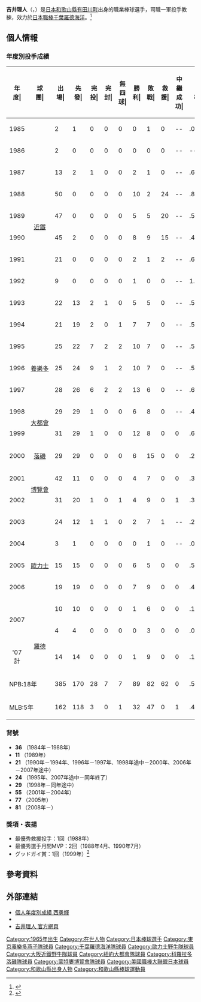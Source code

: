 {{Infobox NPB player|
|name=吉井理人|
|image=|
|width=300|
|position=一軍投手教練|
|team=千葉羅德海洋|
|number=71|
|bats=右|
|throws=右|
|birthdate={{birth_date_and_age|1965|4|20|mf=y}}|
|birthplace={{JPN}}[[和歌山縣|和歌山縣]][[有田川町|有田川町]]|
|debutleague=日本職棒
|debutdate=9月16日
|debutyear=1985年
|debutteam=大阪近鐵猛牛
|statyear=2007年球季
|stat1label=勝投－敗投
|stat1value=89－82
|stat2label=中繼－救援
|stat2value=0－62
|stat3label=三振－四壞
|stat3value=763－390
|stat4label=防禦率
|stat4value=3.86
|debut2league=美國職棒
|debut2date=4月5日
|debut2year=1998年
|debut2team=紐約大都會
|stat2year=2002年球季
|stat21label=勝投－敗投
|stat21value=32－47
|stat22label=中繼－救援
|stat22value=1－0
|stat23label=三振－四壞
|stat23value=447－222
|stat24label=防禦率
|stat24value=4.62
|teams=<nowiki></nowiki> 
* 和歌山縣立箕島高等學校
'''NPB'''
* [[大阪近鐵野牛|近鐵野牛]](1984年－1994年)
* [[東京養樂多燕子|養樂多燕子]](1995年－1997年)
* [[歐力士野牛|歐力士藍浪<br />歐力士野牛]] (2003年－2007年)
* [[千葉羅德海洋|千葉羅德海洋]](2007年)
'''MLB'''
* [[紐約大都會|紐約大都會]](1998年－1999年)
* [[科羅拉多落磯|科羅拉多落磯]](2000年)
* [[華盛頓國民|蒙特婁博覽會]] (2001年－2002年)
'''教練時期'''
* [[北海道日本火腿鬥士|北海道日本火腿鬥士]]投手教練(2008年－2009年)
* [[北海道日本火腿鬥士|北海道日本火腿鬥士]]二軍投手教練(2010年)
* [[北海道日本火腿鬥士|北海道日本火腿鬥士]]一軍投手教練(2011年－2012年)
* [[福岡軟銀鷹|福岡軟銀鷹]]一軍投手教練(2015年)
* [[北海道日本火腿鬥士|北海道日本火腿鬥士]]一軍投手教練(2016年－2018年)
* [[千葉羅德海洋|千葉羅德海洋]]一軍投手教練(2019年－)
}}

'''吉井理人'''（{{jpn|j=吉井 理人|hg=よしい まさと|rm=Yoshii Masato}}，{{bd|1965年|4月20日|catIdx=Yoshii, Masato}}）是[[日本|日本]][[和歌山縣|和歌山縣]][[有田川町|有田川町]]出身的職業棒球選手，司職一軍投手教練，效力於[[日本職棒|日本職棒]][[千葉羅德海洋|千葉羅德海洋]]。<ref>{{Cite web |url=http://www.fighters.co.jp/team/player/detail/81.html |title=吉井 理人　｜　北海道日本ハムファイターズ |access-date=2011-01-22 |archive-url=https://web.archive.org/web/20100206112326/http://www.fighters.co.jp/team/player/detail/81.html |archive-date=2010-02-06 |dead-url=yes }}</ref>

== 個人情報 ==
=== 年度別投手成績 ===
{| class="wikitable" style="text-align:right; font-size:small"
|-bgcolor="#efefef"
!年<br>度|!!球<br>團|!!出<br>場|!!先<br>發|!!完<br>投|!!完<br>封|!!無<br>四<br>球|!!勝<br>利|!!敗<br>戰|!!救<br>援|!!中<br>繼<br>成<br>功|!!勝<br>率|!!打<br>者|!!投<br>球<br>局<br>數|!!被<br>安<br>打|!!被<br>全<br>壘<br>打|!!保<br>送|!!敬<br>遠|!!觸<br>身<br>球|!!三<br>振<br>數|!!暴<br>投|!!犯<br>規|!!失分|!!自<br>責<br>分|!!防<br>禦<br>率|!!WHIP
|-
|style="text-align:center"|1985
|rowspan="10" style="text-align:center"|[[大阪近鐵野牛|近鐵]]
|2||1||0||0||0||0||1||0||--||.000||20||3.0||6||1||3||0||0||1||0||0||9||7||21.00||3.00
|-
|style="text-align:center"|1986
|2||0||0||0||0||0||0||0||--||----||18||2.1||10||1||2||0||0||2||0||0||7||6||23.14||5.14
|-
|style="text-align:center"|1987
|13||2||1||0||0||2||1||0||--||.667||157||36.0||45||3||12||1||0||23||2||0||21||19||4.75||1.58
|-
|style="text-align:center"|1988
|50||0||0||0||0||10||2||24||--||.833||344||80.1||76||3||27||2||6||44||0||0||27||24||2.69||1.28
|-
|style="text-align:center"|1989
|47||0||0||0||0||5||5||20||--||.500||358||84.1||77||8||37||7||3||44||2||0||28||28||2.99||1.35
|-
|style="text-align:center"|1990
|45||2||0||0||0||8||9||15||--||.471||330||74.1||80||4||30||4||4||55||5||0||29||28||3.39||1.48
|-
|style="text-align:center"|1991
|21||0||0||0||0||2||1||2||--||.667||108||26.1||30||0||6||2||1||13||0||0||11||10||3.42||1.37
|-
|style="text-align:center"|1992
|9||0||0||0||0||1||0||0||--||1.000||45||11.2||10||1||2||0||0||4||1||0||3||3||2.31||1.03
|-
|style="text-align:center"|1993
|22||13||2||1||0||5||5||0||--||.500||423||104.2||100||7||25||1||2||66||2||1||38||31||2.67||1.19
|-
|style="text-align:center"|1994
|21||19||2||0||1||7||7||0||--||.500||436||97.0||118||16||37||0||1||42||4||0||69||59||5.47||1.60
|-
|style="text-align:center"|1995
|rowspan="3" style="text-align:center; white-space:nowrap"|[[東京養樂多燕子|養樂多]]
|25||22||7||2||2||10||7||0||--||.588||589||147.1||127||14||39||2||3||91||8||1||53||51||3.12||1.13
|-
|style="text-align:center"|1996
|25||24||9||1||2||10||7||0||--||.588||749||180.1||177||20||47||3||4||145||4||0||69||65||3.24||1.24
|-
|style="text-align:center"|1997
|28||26||6||2||2||13||6||0||--||.684||702||174.1||149||15||48||6||6||104||4||0||61||58||2.99||1.13
|-
|style="text-align:center"|1998
|rowspan="2" style="text-align:center"|[[紐約大都會|大都會]]
|29||29||1||0||0||6||8||0||--||.429||724||171.2||166||22||53||5||6||117||5||1||79||75||3.93||1.28
|-
|style="text-align:center"|1999
|31||29||1||0||0||12||8||0||0||.600||723||174.0||168||25||58||3||6||105||1||0||86||85||4.40||1.30
|-
|style="text-align:center"|2000
|style="text-align:center"|[[科羅拉多落磯|落磯]]
|29||29||0||0||0||6||15||0||0||.286||726||167.1||201||32||53||5||2||88||2||1||112||109||5.86||1.52
|-
|style="text-align:center"|2001
|rowspan="2" style="text-align:center"|[[華盛頓國民|博覽會]]
|42||11||0||0||0||4||7||0||0||.364||493||113.0||127||18||26||2||5||63||4||0||65||60||4.78||1.35
|-
|style="text-align:center"|2002
|31||20||1||0||1||4||9||0||1||.308||553||131.1||143||15||32||2||4||74||5||0||66||60||4.11||1.33
|-
|style="text-align:center"|2003
|rowspan="5" style="text-align:center; white-space:nowrap"|[[歐力士野牛|歐力士]]
|24||12||1||1||0||2||7||1||--||.222||350||76.0||103||14||20||1||3||43||0||0||58||55||6.51||1.62
|-
|style="text-align:center"|2004
|3||1||0||0||0||0||1||0||--||.000||25||3.2||9||2||4||0||0||2||1||0||9||7||17.18||3.55
|-
|style="text-align:center"|2005
|15||15||0||0||0||6||5||0||0||.545||303||73.2||80||10||9||0||1||33||0||0||35||33||4.03||1.21
|-
|style="text-align:center"|2006
|19||19||0||0||0||7||9||0||0||.438||420||101.2||109||10||22||0||2||33||1||0||47||43||3.81||1.29
|-
|rowspan="2" style="text-align:center"|2007
|10||10||0||0||0||1||6||0||0||.143||190||40.2||51||5||14||1||4||14||0||0||39||26||5.75||1.60
|-
|rowspan="2" style="text-align:center"|[[千葉羅德海洋|羅德]]
|4||4||0||0||0||0||3||0||0||.000||73||12.1||30||1||6||1||2||4||1||0||19||18||13.14||2.92
|- style="background-color:#f2f2f2"
!style="text-align:center"|'07計
|14||14||0||0||0||1||9||0||0||.100||263||53.0||81||6||20||2||6||18||1||0||58||44||7.47||1.91
|-
!colspan="2"|NPB:18年
|385||170||28||7||7||89||82||62||0||.520||5640||1330.0||1387||135||390||32||42||763||34||2||632||571||3.86||1.34
|-
!colspan="2"|MLB:5年
|162||118||3||0||1||32||47||0||1||.405||3219||757.1||805||112||222||17||23||447||17||2||408||389||4.62||1.36
|}

=== 背號 ===
* '''36''' （1984年－1988年）
* '''11''' （1989年）
* '''21''' （1990年－1994年、1996年－1997年、1998年途中－2000年、2006年－2007年途中）
* '''24''' （1995年、2007年途中－同年終了）
* '''29''' （1998年－同年途中）
* '''55''' （2001年－2004年）
* '''77''' （2005年）
* '''81''' （2008年－）

=== 獎項・表揚 ===
* 最優秀救援投手：1回（1988年）
* 最優秀選手月間MVP：2回（1988年4月、1990年7月）
* グッドガイ賞：1回（1999年）<ref>{{Cite web |url=http://www.47news.jp/CN/200311/CN2003110601000054.html |title=「グッドガイ賞」に松井　日本人では吉井以来２人目 |accessdate=2011-01-22 |archive-date=2011-12-22 |archive-url=https://web.archive.org/web/20111222140147/http://www.47news.jp/CN/200311/CN2003110601000054.html |dead-url=no }}</ref>

== 參考資料 ==
{{reflist}}

== 外部連結 ==
* [https://npb.jp/bis/players/51653860.html 個人年度別成績 西勇輝]{{Wayback|url=https://npb.jp/bis/players/51653860.html |date=20200612055706 }} {{ja icon}} 
* {{Baseballstats|brm=yoshii001mas}}
* [http://yoshii.lockerroom.jp/?synclsid=jtmmjrk2duh6nct4gujtmgugb7 吉井理人 官方網頁]{{Dead link}}

{{千葉羅德海洋球團球員名單}}
{{太平洋聯盟最多救援投手}} 
{{DEFAULTSORT:Yoshii, Masato}}
[[Category:1965年出生|Category:1965年出生]]
[[Category:在世人物|Category:在世人物]]
[[Category:日本棒球選手|Category:日本棒球選手]]
[[Category:東京養樂多燕子隊球員|Category:東京養樂多燕子隊球員]]
[[Category:千葉羅德海洋隊球員|Category:千葉羅德海洋隊球員]]
[[Category:歐力士野牛隊球員|Category:歐力士野牛隊球員]]
[[Category:大阪近鐵野牛隊球員|Category:大阪近鐵野牛隊球員]]
[[Category:紐約大都會隊球員|Category:紐約大都會隊球員]]
[[Category:科羅拉多洛磯隊球員|Category:科羅拉多洛磯隊球員]]
[[Category:蒙特婁博覽會隊球員|Category:蒙特婁博覽會隊球員]]
[[Category:美國職棒大聯盟日本球員|Category:美國職棒大聯盟日本球員]]
[[Category:和歌山縣出身人物|Category:和歌山縣出身人物]]
[[Category:和歌山縣棒球運動員|Category:和歌山縣棒球運動員]]